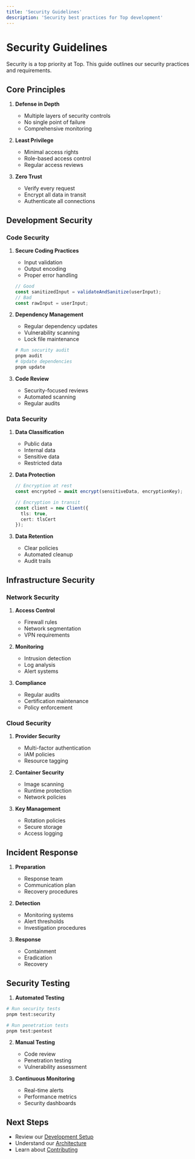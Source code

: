 ```yaml
---
title: 'Security Guidelines'
description: 'Security best practices for Top development'
---
```


# Security Guidelines

Security is a top priority at Top. This guide outlines our security practices and requirements.

## Core Principles

1. **Defense in Depth**
   - Multiple layers of security controls
   - No single point of failure
   - Comprehensive monitoring

2. **Least Privilege**
   - Minimal access rights
   - Role-based access control
   - Regular access reviews

3. **Zero Trust**
   - Verify every request
   - Encrypt all data in transit
   - Authenticate all connections

## Development Security

### Code Security

1. **Secure Coding Practices**
   - Input validation
   - Output encoding
   - Proper error handling
   ```typescript
   // Good
   const sanitizedInput = validateAndSanitize(userInput);
   // Bad
   const rawInput = userInput;
   ```

2. **Dependency Management**
   - Regular dependency updates
   - Vulnerability scanning
   - Lock file maintenance
   ```bash
   # Run security audit
   pnpm audit
   # Update dependencies
   pnpm update
   ```

3. **Code Review**
   - Security-focused reviews
   - Automated scanning
   - Regular audits

### Data Security

1. **Data Classification**
   - Public data
   - Internal data
   - Sensitive data
   - Restricted data

2. **Data Protection**
   ```typescript
   // Encryption at rest
   const encrypted = await encrypt(sensitiveData, encryptionKey);
   
   // Encryption in transit
   const client = new Client({
     tls: true,
     cert: tlsCert
   });
   ```

3. **Data Retention**
   - Clear policies
   - Automated cleanup
   - Audit trails

## Infrastructure Security

### Network Security

1. **Access Control**
   - Firewall rules
   - Network segmentation
   - VPN requirements

2. **Monitoring**
   - Intrusion detection
   - Log analysis
   - Alert systems

3. **Compliance**
   - Regular audits
   - Certification maintenance
   - Policy enforcement

### Cloud Security

1. **Provider Security**
   - Multi-factor authentication
   - IAM policies
   - Resource tagging

2. **Container Security**
   - Image scanning
   - Runtime protection
   - Network policies

3. **Key Management**
   - Rotation policies
   - Secure storage
   - Access logging

## Incident Response

1. **Preparation**
   - Response team
   - Communication plan
   - Recovery procedures

2. **Detection**
   - Monitoring systems
   - Alert thresholds
   - Investigation procedures

3. **Response**
   - Containment
   - Eradication
   - Recovery

## Security Testing

1. **Automated Testing**
```bash
# Run security tests
pnpm test:security

# Run penetration tests
pnpm test:pentest
```

2. **Manual Testing**
   - Code review
   - Penetration testing
   - Vulnerability assessment

3. **Continuous Monitoring**
   - Real-time alerts
   - Performance metrics
   - Security dashboards

## Next Steps

- Review our [Development Setup](/development/setup)
- Understand our [Architecture](/development/architecture)
- Learn about [Contributing](/development/contributing) 